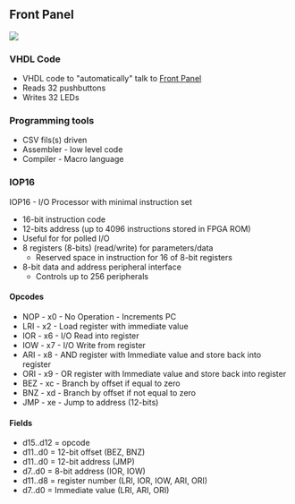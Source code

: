 == Front Panel ==

<img src="http://land-boards.com/blwiki/images/1/1b/EightBitFrontPanel720px.JPG"></img>

=== VHDL Code ===

* VHDL code to "automatically" talk to [http://land-boards.com/blwiki/index.php?title=Front_Panel_For_8_Bit_Computers Front Panel]
* Reads 32 pushbuttons
* Writes 32 LEDs

=== Programming tools ===

* CSV fils(s) driven
* Assembler - low level code
* Compiler - Macro language

=== IOP16  ===

IOP16 - I/O Processor with minimal instruction set

* 16-bit instruction code
* 12-bits address (up to 4096 instructions stored in FPGA ROM)
* Useful for for polled I/O
* 8 registers (8-bits) (read/write) for parameters/data
** Reserved space in instruction for 16 of 8-bit registers
* 8-bit data and address peripheral interface
** Controls up to 256 peripherals

==== Opcodes ====

* NOP - x0 - No Operation - Increments PC
* LRI - x2 - Load register with immediate value
* IOR - x6 - I/O Read into register
* IOW - x7 - I/O Write from register
* ARI - x8 - AND register with Immediate value and store back into register
* ORI - x9 - OR register with Immediate value and store back into register
* BEZ - xc - Branch by offset if equal to zero
* BNZ - xd - Branch by offset if not equal to zero
* JMP - xe - Jump to address (12-bits)

==== Fields ====

* d15..d12 = opcode
* d11..d0  = 12-bit offset (BEZ, BNZ)
* d11..d0  = 12-bit address (JMP)
* d7..d0   = 8-bit address (IOR, IOW)
* d11..d8  = register number (LRI, IOR, IOW, ARI, ORI)
* d7..d0   = Immediate value (LRI, ARI, ORI)
